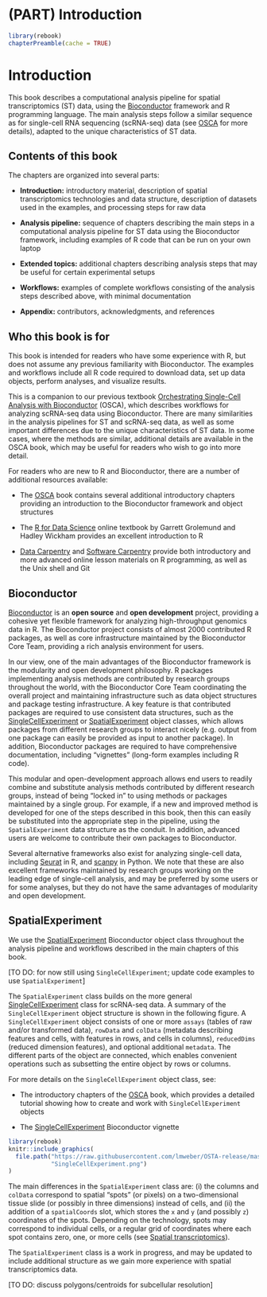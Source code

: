 # (PART) Introduction {-}

```r
library(rebook)
chapterPreamble(cache = TRUE)
```


# Introduction {#introduction}

This book describes a computational analysis pipeline for spatial transcriptomics (ST) data, using the [Bioconductor](http://bioconductor.org/) framework and R programming language. The main analysis steps follow a similar sequence as for single-cell RNA sequencing (scRNA-seq) data (see [OSCA](https://osca.bioconductor.org/) for more details), adapted to the unique characteristics of ST data.



## Contents of this book

The chapters are organized into several parts:

- **Introduction:** introductory material, description of spatial transcriptomics technologies and data structure, description of datasets used in the examples, and processing steps for raw data

- **Analysis pipeline:** sequence of chapters describing the main steps in a computational analysis pipeline for ST data using the Bioconductor framework, including examples of R code that can be run on your own laptop

- **Extended topics:** additional chapters describing analysis steps that may be useful for certain experimental setups

- **Workflows:** examples of complete workflows consisting of the analysis steps described above, with minimal documentation

- **Appendix:** contributors, acknowledgments, and references



## Who this book is for

This book is intended for readers who have some experience with R, but does not assume any previous familiarity with Bioconductor. The examples and workflows include all R code required to download data, set up data objects, perform analyses, and visualize results.

This is a companion to our previous textbook [Orchestrating Single-Cell Analysis with Bioconductor](https://osca.bioconductor.org/) (OSCA), which describes workflows for analyzing scRNA-seq data using Bioconductor. There are many similarities in the analysis pipelines for ST and scRNA-seq data, as well as some important differences due to the unique characteristics of ST data. In some cases, where the methods are similar, additional details are available in the OSCA book, which may be useful for readers who wish to go into more detail.

For readers who are new to R and Bioconductor, there are a number of additional resources available:

- The [OSCA](https://osca.bioconductor.org/) book contains several additional introductory chapters providing an introduction to the Bioconductor framework and object structures

- The [R for Data Science](https://r4ds.had.co.nz/) online textbook by Garrett Grolemund and Hadley Wickham provides an excellent introduction to R

- [Data Carpentry](https://datacarpentry.org/) and [Software Carpentry](https://software-carpentry.org/) provide both introductory and more advanced online lesson materials on R programming, as well as the Unix shell and Git



## Bioconductor

[Bioconductor](http://bioconductor.org/) is an **open source** and **open development** project, providing a cohesive yet flexible framework for analyzing high-throughput genomics data in R. The Bioconductor project consists of almost 2000 contributed R packages, as well as core infrastructure maintained by the Bioconductor Core Team, providing a rich analysis environment for users.

In our view, one of the main advantages of the Bioconductor framework is the modularity and open development philosophy. R packages implementing analysis methods are contributed by research groups throughout the world, with the Bioconductor Core Team coordinating the overall project and maintaining infrastructure such as data object structures and package testing infrastructure. A key feature is that contributed packages are required to use consistent data structures, such as the [SingleCellExperiment](http://bioconductor.org/packages/release/bioc/vignettes/SingleCellExperiment/inst/doc/intro.html) or [SpatialExperiment](https://github.com/drighelli/SpatialExperiment) object classes, which allows packages from different research groups to interact nicely (e.g. output from one package can easily be provided as input to another package). In addition, Bioconductor packages are required to have comprehensive documentation, including "vignettes" (long-form examples including R code).

This modular and open-development approach allows end users to readily combine and substitute analysis methods contributed by different research groups, instead of being "locked in" to using methods or packages maintained by a single group. For example, if a new and improved method is developed for one of the steps described in this book, then this can easily be substituted into the appropriate step in the pipeline, using the `SpatialExperiment` data structure as the conduit. In addition, advanced users are welcome to contribute their own packages to Bioconductor.

Several alternative frameworks also exist for analyzing single-cell data, including [Seurat](https://satijalab.org/seurat/) in R, and [scanpy](https://scanpy.readthedocs.io/en/stable/) in Python. We note that these are also excellent frameworks maintained by research groups working on the leading edge of single-cell analysis, and may be preferred by some users or for some analyses, but they do not have the same advantages of modularity and open development.



## SpatialExperiment {#spatialexperiment}

We use the [SpatialExperiment](https://github.com/drighelli/SpatialExperiment) Bioconductor object class throughout the analysis pipeline and workflows described in the main chapters of this book.

[TO DO: for now still using `SingleCellExperiment`; update code examples to use `SpatialExperiment`]

The `SpatialExperiment` class builds on the more general [SingleCellExperiment](http://bioconductor.org/packages/release/bioc/vignettes/SingleCellExperiment/inst/doc/intro.html) class for scRNA-seq data. A summary of the `SingleCellExperiment` object structure is shown in the following figure. A `SingleCellExperiment` object consists of one or more `assays` (tables of raw and/or transformed data), `rowData` and `colData` (metadata describing features and cells, with features in rows, and cells in columns), `reducedDims` (reduced dimension features), and optional additional `metadata`. The different parts of the object are connected, which enables convenient operations such as subsetting the entire object by rows or columns.

For more details on the `SingleCellExperiment` object class, see:

- The introductory chapters of the [OSCA](https://osca.bioconductor.org/) book, which provides a detailed tutorial showing how to create and work with `SingleCellExperiment` objects

- The [SingleCellExperiment](http://bioconductor.org/packages/release/bioc/vignettes/SingleCellExperiment/inst/doc/intro.html) Bioconductor vignette


```r
library(rebook)
knitr::include_graphics(
  file.path("https://raw.githubusercontent.com/lmweber/OSTA-release/master/images", 
            "SingleCellExperiment.png")
)
```


The main differences in the `SpatialExperiment` class are: (i) the columns and `colData` correspond to spatial "spots" (or pixels) on a two-dimensional tissue slide (or possibly in three dimensions) instead of cells, and (ii) the addition of a `spatialCoords` slot, which stores the `x` and `y` (and possibly `z`) coordinates of the spots. Depending on the technology, spots may correspond to individual cells, or a regular grid of coordinates where each spot contains zero, one, or more cells (see [Spatial transcriptomics](#spatial_transcriptomics)).

The `SpatialExperiment` class is a work in progress, and may be updated to include additional structure as we gain more experience with spatial transcriptomics data.

[TO DO: discuss polygons/centroids for subcellular resolution]


